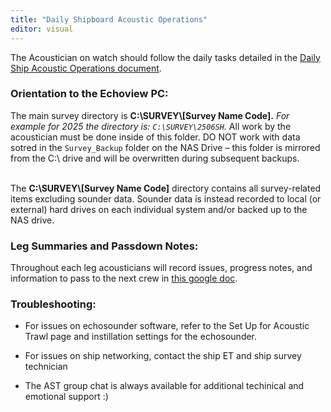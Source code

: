 ```yaml
---
title: "Daily Shipboard Acoustic Operations"
editor: visual
---
```


The Acoustician on watch should follow the daily tasks detailed in the [Daily Ship Acoustic Operations document](https://docs.google.com/document/d/1PiaZtjqStg0TtknSAm8bVK0JXxvjO31eomtCiPnFvgA/edit?tab=t.0).

### **Orientation to the Echoview PC:**

The main survey directory is **C:\\SURVEY\\\[Survey Name Code\].** *For example for 2025 the directory is: `C:\SURVEY\2506SH`.* All work by the acoustician must be done inside of this folder. DO NOT work with data sotred in the `Survey_Backup` folder on the NAS Drive – this folder is mirrored from the C:\\ drive and will be overwritten during subsequent backups.

\
The **C:\\SURVEY\\\[Survey Name Code\]** directory contains all survey-related items excluding sounder data. Sounder data is instead recorded to local (or external) hard drives on each individual system and/or backed up to the NAS drive.

### Leg Summaries and Passdown Notes:

Throughout each leg acousticians will record issues, progress notes, and information to pass to the next crew in [this google doc](https://docs.google.com/document/d/1brlI4uXMfdw5mfewRfdAoZAE4WgbCdjrjqkhapuuV6U/edit?tab=t.0).

### Troubleshooting:

-   For issues on echosounder software, refer to the Set Up for Acoustic Trawl page and instillation settings for the echosounder.

-   For issues on ship networking, contact the ship ET and ship survey technician

-   The AST group chat is always available for additional techinical and emotional support :)
